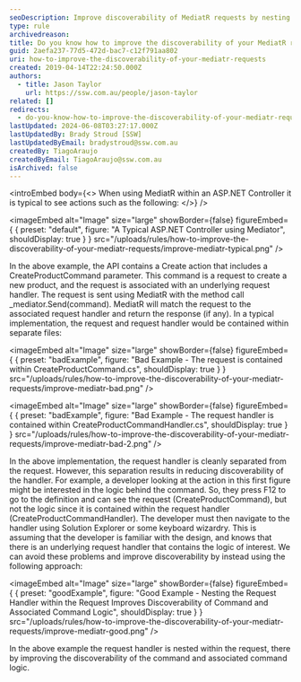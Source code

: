 ```yaml
---
seoDescription: Improve discoverability of MediatR requests by nesting request handlers within requests, enhancing command logic visibility and developer experience.
type: rule
archivedreason:
title: Do you know how to improve the discoverability of your MediatR requests?
guid: 2aefa237-77d5-472d-bac7-c12f791aa802
uri: how-to-improve-the-discoverability-of-your-mediatr-requests
created: 2019-04-14T22:24:50.000Z
authors:
  - title: Jason Taylor
    url: https://ssw.com.au/people/jason-taylor
related: []
redirects:
  - do-you-know-how-to-improve-the-discoverability-of-your-mediatr-requests
lastUpdated: 2024-06-08T03:27:17.000Z
lastUpdatedBy: Brady Stroud [SSW]
lastUpdatedByEmail: bradystroud@ssw.com.au
createdBy: TiagoAraujo
createdByEmail: TiagoAraujo@ssw.com.au
isArchived: false
---
```


<introEmbed
  body={<>
When using MediatR within an ASP.NET Controller it is typical to see actions such as the following:
  </>}
/>

<imageEmbed
  alt="Image"
  size="large"
  showBorder={false}
  figureEmbed={ {
    preset: "default",
    figure: "A Typical ASP.NET Controller using Mediator",
    shouldDisplay: true
  } }
  src="/uploads/rules/how-to-improve-the-discoverability-of-your-mediatr-requests/improve-mediatr-typical.png"
/>


In the above example, the API contains a Create action that includes a CreateProductCommand parameter. This command is a request to create a new product, and the request is associated with an underlying request handler. The request is sent using MediatR with the method call \_mediator.Send(command). MediatR will match the request to the associated request handler and return the response (if any). In a typical implementation, the request and request handler would be contained within separate files:

<imageEmbed
  alt="Image"
  size="large"
  showBorder={false}
  figureEmbed={ {
    preset: "badExample",
    figure: "Bad Example - The request is contained within CreateProductCommand.cs",
    shouldDisplay: true
  } }
  src="/uploads/rules/how-to-improve-the-discoverability-of-your-mediatr-requests/improve-mediatr-bad.png"
/>


<imageEmbed
  alt="Image"
  size="large"
  showBorder={false}
  figureEmbed={ {
    preset: "badExample",
    figure: "Bad Example - The request handler is contained within CreateProductCommandHandler.cs",
    shouldDisplay: true
  } }
  src="/uploads/rules/how-to-improve-the-discoverability-of-your-mediatr-requests/improve-mediatr-bad-2.png"
/>


In the above implementation, the request handler is cleanly separated from the request. However, this separation results in reducing discoverability of the handler. For example, a developer looking at the action in this first figure might be interested in the logic behind the command. So, they press F12 to go to the definition and can see the request (CreateProductCommand), but not the logic since it is contained within the request handler (CreateProductCommandHandler). The developer must then navigate to the handler using Solution Explorer or some keyboard wizardry. This is assuming that the developer is familiar with the design, and knows that there is an underlying request handler that contains the logic of interest. We can avoid these problems and improve discoverability by instead using the following approach:

<imageEmbed
  alt="Image"
  size="large"
  showBorder={false}
  figureEmbed={ {
    preset: "goodExample",
    figure: "Good Example - Nesting the Request Handler within the Request Improves Discoverability of Command and Associated Command Logic",
    shouldDisplay: true
  } }
  src="/uploads/rules/how-to-improve-the-discoverability-of-your-mediatr-requests/improve-mediatr-good.png"
/>


In the above example the request handler is nested within the request, there by improving the discoverability of the command and associated command logic.
